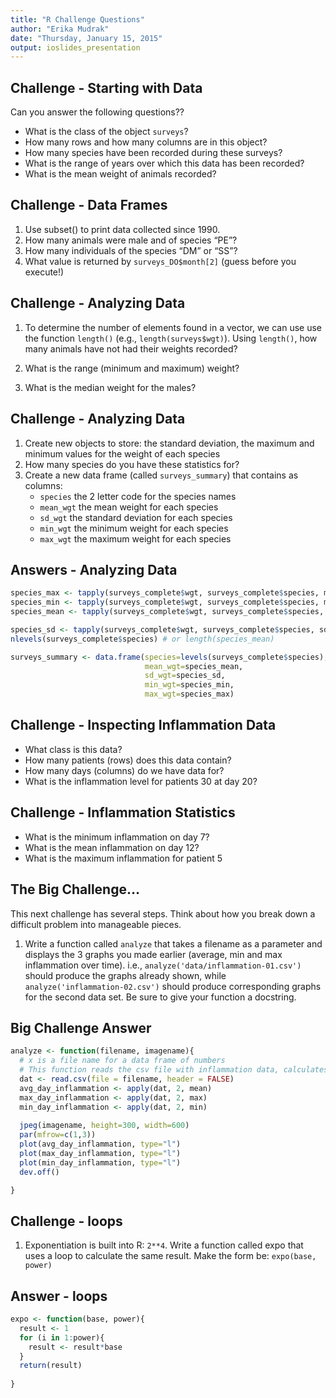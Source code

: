 ```yaml
---
title: "R Challenge Questions"
author: "Erika Mudrak"
date: "Thursday, January 15, 2015"
output: ioslides_presentation
---
```


## Challenge - Starting with Data

Can you answer the following questions??

* What is the class of the object `surveys`?
* How many rows and how many columns are in this object?
* How many species have been recorded during these surveys?
* What is the range of years over which this data has been recorded? 
* What is the mean weight of animals recorded? 

## Challenge - Data Frames

1. Use subset() to print data collected since 1990. 
2. How many animals were male and of species "PE"?
3. How many individuals of the species "DM" or "SS"?
4. What value is returned by `surveys_DO$month[2]` (guess before you execute!)

## Challenge - Analyzing Data

1. To determine the number of elements found in a vector, we can use
use the function `length()` (e.g., `length(surveys$wgt)`). Using `length()`, how
many animals have not had their weights recorded?

1. What is the range (minimum and maximum) weight?

1. What is the median weight for the males?


## Challenge - Analyzing Data

1. Create new objects to store: the standard deviation, the maximum and minimum
   values for the weight of each species
1. How many species do you have these statistics for?
1. Create a new data frame (called `surveys_summary`) that contains as columns:
   * `species` the 2 letter code for the species names
   * `mean_wgt` the mean weight for each species
   * `sd_wgt` the standard deviation for each species
   * `min_wgt`  the minimum weight for each species
   * `max_wgt`  the maximum weight for each species
   

## Answers - Analyzing Data

```r
species_max <- tapply(surveys_complete$wgt, surveys_complete$species, max)
species_min <- tapply(surveys_complete$wgt, surveys_complete$species, min)
species_mean <- tapply(surveys_complete$wgt, surveys_complete$species, min)

species_sd <- tapply(surveys_complete$wgt, surveys_complete$species, sd)
nlevels(surveys_complete$species) # or length(species_mean)

surveys_summary <- data.frame(species=levels(surveys_complete$species),
                              mean_wgt=species_mean,
                              sd_wgt=species_sd,
                              min_wgt=species_min,
                              max_wgt=species_max)
```

## Challenge - Inspecting Inflammation Data

* What class is this data?
* How many patients (rows) does this data contain?
* How many days (columns) do we have data for? 
* What is the inflammation level for patients 30 at day 20? 

## Challenge - Inflammation Statistics

* What is the minimum inflammation on day 7? 
* What is the mean inflammation on day 12? 
* What is the maximum inflammation for patient 5
   
## The Big Challenge...

This next challenge has several steps. Think about how you break down a difficult problem into manageable pieces.

1. Write a function called `analyze` that takes a filename as a parameter and displays the 3 graphs you made earlier (average, min and max inflammation over time). i.e., `analyze('data/inflammation-01.csv')` should produce the graphs already shown, while `analyze('inflammation-02.csv')` should produce corresponding graphs for the second data set. Be sure to give your function a docstring.

## Big Challenge Answer
```r
analyze <- function(filename, imagename){
  # x is a file name for a data frame of numbers
  # This function reads the csv file with inflammation data, calculates the mean, max and min inflmmation values across patients for each day, and then plots it side by side, and writes this plot to a jpeg file. 
  dat <- read.csv(file = filename, header = FALSE)
  avg_day_inflammation <- apply(dat, 2, mean)
  max_day_inflammation <- apply(dat, 2, max)
  min_day_inflammation <- apply(dat, 2, min)
  
  jpeg(imagename, height=300, width=600)
  par(mfrow=c(1,3))
  plot(avg_day_inflammation, type="l")
  plot(max_day_inflammation, type="l")
  plot(min_day_inflammation, type="l")
  dev.off()

}


```



## Challenge - loops

1. Exponentiation is built into R: `2**4`. Write a function called expo that uses a loop to calculate the same result. Make the form be: `expo(base, power)`

## Answer - loops


```r


expo <- function(base, power){
  result <- 1
  for (i in 1:power){
    result <- result*base
  }
  return(result)
  
}
```
